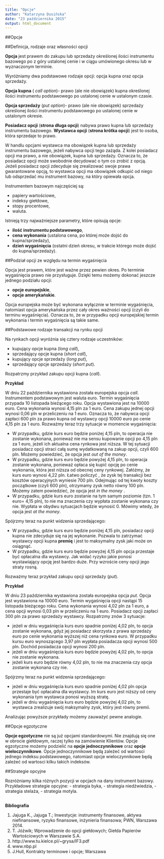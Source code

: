 ```yaml
---
title: "Opcje"
author: "Katarzyna Dusińska"
date: "23 października 2015"
output: html_document
---
```


##Opcje

##Definicja, rodzaje oraz własności opcji

**Opcja** jest prawem do zakupu lub sprzedaży określonej ilości instrumentu bazowego po z góry ustalonej cenie i w ciągu umówionego okresu lub w wyznaczonym terminie.

Wyróżniamy dwa  podstawowe rodzaje opcji: opcja kupna oraz opcja sprzedaży.

**Opcja kupna** ( _call option_)-  prawo (ale nie obowiązek) kupna określonej ilości instrumentu podstawowego po ustalonej cenie w ustalonym czasie.

**Opcja sprzedaży** (_put option_)- prawo (ale nie obowiązek) sprzedaży określonej ilości instrumentu podstawowego po ustalonej cenie w ustalonym okresie.

**Posiadacz opcji** (**strona długa opcji**) nabywa prawo kupna lub sprzedaży instrumentu bazowego. **Wystawca opcji** (**strona krótka opcji**) jest to osoba, która sprzedaje to prawo.

W handlu opcjami wystawca ma obowiązek kupna lub sprzedaży instrumentu bazowego, jeżeli nabywca opcji tego zażąda. Z kolei posiadacz opcji ma prawo, a nie obowiązek, kupna lub sprzedaży. Oznacza to, że posiadacz opcji może swobodnie decydować  o tym co zrobić  z opcją. Jeżeli posiadacz opcji zdecyduje się zrealizować  swoje prawa gwarantowane opcją, to wystawca opcji ma obowiązek odkupić  od niego lub odsprzedać  mu instrument bazowy, na który opiewała opcja.

Instrumentem bazowym najczęściej są: 

- papiery wartościowe,
- indeksy giełdowe,
- stopy procentowe,
- waluta.

Istnieją trzy najważniejsze parametry, które opisują opcje:

- **ilość  instrumentu podstawowego**,
- **cena wykonania** (ustalona cena, po której może dojść  do kupna/sprzedaży),
- **dzień wygaśnięcia** (ostatni dzień okresu, w trakcie którego może dojść  do kupna/sprzedaży).

##Podział opcji ze względu na termin wygaśnięcia

Opcja jest prawem, które jest ważne przez pewien okres. Po terminie wygaśnięcia prawo nie przysługuje. Dzięki temu możemy dokonać  jeszcze jednego podziału opcji:

- **opcje europejskie**,
- **opcje amerykańskie**. 


Opcja europejska może być wykonana wyłącznie w terminie wygaśnięcia, natomiast opcja amerykańska przez cały okres ważności opcji (czyli do terminu wygaśnięcia). Oznacza to, że w przypadku opcji europejskiej termin wykonania i termin wygaśnięcia są takie same.

##Podstawowe rodzaje transakcji na rynku opcji

Na rynkach opcji wyróżnia się cztery rodzaje uczestników:

- kupujący opcje kupna (_long call_),
- sprzedający opcje kupna (_short call_),
- kupujący opcje sprzedaży (_long put_),
- sprzedający opcje sprzedaży (_short put_).

Rozpatrzmy przykład zakupu opcji kupna (_call_).

**Przykład**

W dniu 22 października wystawiona została europejska opcja _call_. Instrumentem podstawowym jest waluta euro. Termin wygaśnięcia przypada 10 listopada bieżącego roku. Opcja wystawiona jest na 10000 euro. Cena wykonania wynosi 4,15 pln za 1 euro. Cena zakupu jednej opcji wynosi 0,06 pln w przeliczeniu na 1 euro. Oznacza to, że nabywca opcji zapłaci 600 pln za prawo kupna od wystawcy opcji 10000 euro po cenie 4,15 pln za 1 euro. Rozważmy teraz trzy sytuacje w momencie wygaśnięcia:

- W przypadku, gdzie kurs euro będzie poniżej 4,15 pln, to operacja nie zostanie wykonana, ponieważ nie ma sensu kupowanie opcji po 4,15 pln za 1 euro, jeżeli ich aktualna  cena rynkowa jest niższa. W tej sytuacji posiadacz opcji straci całą sumę wydatkowaną na zakup opcji, czyli 600 pln. Możemy powiedzieć, że opcja jest _out of the money_.
- W przypadku, gdzie kurs euro będzie powyżej 4,15 pln, to operacja zostanie wykonana, ponieważ opłaca się kupić  opcję po cenie wykonania, która jest niższa od obecnej ceny rynkowej. Załóżmy, że kurs euro wynosi 4,22 pln. Łatwo policzyć , że zysk tej transakcji bez kosztów operacyjnych wyniesie 700 pln. Odejmując od tej kwoty koszty początkowe (czyli 600 pln), otrzymamy zysk netto równy 100 pln. Możemy zatem powiedzieć, że opcja jest _in the money_ .
- W przypadku, gdzie kurs euro zostanie na tym samym poziomie (tzn. 1 euro= 4,15 pln), to nie ma znaczenia czy wypłata zostanie wykonana czy nie. Wypłata w obydwu sytuacjach będzie wynosić 0. Mówimy wtedy, że opcja jest _at the money_.

Spójrzmy teraz na punkt widzenia sprzedającego:

- W przypadku, gdzie kurs euro będzie poniżej 4,15 pln, posiadacz opcji kupna nie zdecyduje się na jej wykonanie. Pozwala to zatrzymać wystawcy opcji kupna **premię** i jest to maksymalny zysk jaki może on osiągnąć.
- W przypadku, gdzie kurs euro będzie powyżej 4,15 pln opcja przestaje być opłacalna dla wystawcy. Jak widać ryzyko jakie ponosi wystawiający opcję jest bardzo duże. Przy wzroście ceny opcji jego straty rosną.

Rozważmy teraz przykład zakupu opcji sprzedaży (_put_).

**Przykład**

W dniu 23 października wystawiona została europejska opcja _put_. Opcja jest wystawiona na 10000 euro. Termin wygaśnięcia opcji nastąpi 15 listopada bieżącego roku. Cena wykonania wynosi 4,02 pln za 1 euro, a cena opcji wynosi 0,03 pln w przeliczeniu na 1 euro. Posiadacz opcji zapłaci 300 pln za prawo sprzedaży wystawcy. Rozpatrzmy znów 3 sytuacje:

- jeżeli w dniu wygaśnięcia kurs euro spadnie poniżej 4,02 pln, to opcja zostanie wykonana, gdyż jej posiadacz skorzysta z prawa sprzedaży euro po cenie wykonania wyższej niż cena rynkowa euro. W przypadku kursu euro wynoszącego 3,97 pln wypłata posiadacza opcji wynosi 500 pln. Dochód posiadacza opcji wynosi 200 pln.
- jeżeli w dniu wygaśnięcia kurs euro będzie powyżej 4,02 pln, to opcja nie zostanie wykonana. 
- jeżeli kurs euro będzie równy 4,02 pln, to nie ma znaczenia czy opcja zostanie wykonana czy nie. 

Spójrzmy teraz na punkt widzenia sprzedającego:

- jeżeli w dniu wygaśnięcia kurs euro spadnie poniżej 4,02 pln opcja przestaje być opłacalna dla wystawcy. Im kurs euro jest niższy od ceny wykonania tym wystawca ponosi wyższą stratę. 
- jeżeli w dniu wygaśnięcia kurs euro będzie powyżej 4,02 pln, to wystawca zrealizuje swój maksymalny zysk, który jest równy premii. 

Analizując powyższe przykłady możemy zauważyć pewne analogie. 

##Opcje egzotyczne

**Opcje egzotyczne** nie są już opcjami standardowymi. Nie znajdują się one w obrocie giełdowym, raczej tylko na zamówienie Klientów. Opcje egzotyczne możemy podzielić na **opcje jednoczynnikowe** oraz **opcje wieloczynnikowe**. 
Opcje jednoczynnikowe będą zależeć od wartosci jednego indeksu podstawowego, natomiast opcje wieloczynnikowe będą zależeć od wartosci kilku takich indeksów. 

##Strategie opcyjne

Rozróżniamy kilka różnych pozycji w opcjach na dany instrument bazowy. Przykładowe strategie opcyjne:
- strategia byka,
- strategia niedźwiedzia,
- strategia stelaża,
- strategia motyla.

##

**Bibliografia**

1. Jajuga K., Jajuga T.; Inwestycje: instrumenty finansowe, aktywa niefinansowe, ryzyko finansowe, inżynieria finansowa; PWN, Warszawa 2014.
2. T. Jóźwik; Wprowadzenie do opcji giełdowych; Giełda Papierów Wartościowych w Warszawie S.A.
3. http://www.tu.kielce.pl/~grysa/IF3.pdf
4. www.nbp.pl
5. J.Hull, Kontrakty terminowe i opcje; Warszawa
